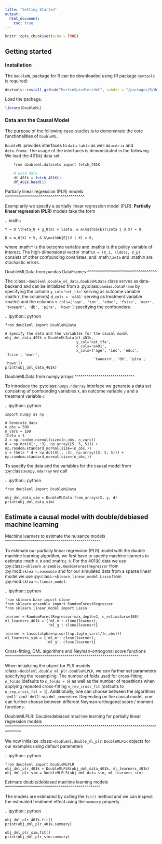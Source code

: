 ```yaml
---
title: "Getting Started"
output: 
  html_document:
    toc: true
---
```


```r
knitr::opts_chunk$set(echo = TRUE)
```


## Getting started


### Installation 

The `DoubleML` package for R can be downloaded using (R package `devtools` is required)

```r
devtools::install_github("MartinSpindler/dml", subdir = "/packages/R/dml")
```

Load the package. 

```r
library(DoubleML)
```


### Data ann the Causal Model 

The purpose of the following case-studies is to demonstrate the core functionalities of `DoubleML`. 

`DoubleML` provides interfaces to `data.table` as well as `matrix` and `data.frame`. The usage of the interfaces is
demonstrated in the following. We load the 401(k) data set.

```r



    from doubleml.datasets import fetch_401K

    # Load data
    df_401k = fetch_401K()
    df_401k.head(5)
```

Partially linear regression (PLR) models
^^^^^^^^^^^^^^^^^^^^^^^^^^^^^^^^^^^^^^^^

Exemplarily we specify a partially linear regression model (PLR). **Partially linear regression (PLR)** models take the
form

.. math::

    Y = D \theta_0 + g_0(X) + \zeta, & &\mathbb{E}(\zeta | D,X) = 0,

    D = m_0(X) + V, & &\mathbb{E}(V | X) = 0,

where :math:`Y` is the outcome variable and :math:`D` is the policy variable of interest.
The high-dimensional vector :math:`X = (X_1, \ldots, X_p)` consists of other confounding covariates,
and :math:`\zeta` and :math:`V` are stochastic errors.

DoubleMLData from pandas DataFrames
^^^^^^^^^^^^^^^^^^^^^^^^^^^^^^^^^^^

The :class:`~doubleml.double_ml_data.DoubleMLData` class serves as data-backend and can be initialized from a :py:class:`pandas.DataFrame` by
specifying the column ``y_col='net_tfa'`` serving as outcome variable :math:`Y`, the column(s) ``d_cols = 'e401'``
serving as treatment variable :math:`D` and the columns ``x_cols=['age', 'inc', 'educ', 'fsize', 'marr', 'twoearn', 'db', 'pira', 'hown']``
specifying the confounders.

.. ipython:: python

    from doubleml import DoubleMLData

    # Specify the data and the variables for the causal model
    obj_dml_data_401k = DoubleMLData(df_401k,
                                     y_col='net_tfa',
                                     d_cols='e401',
                                     x_cols=['age', 'inc', 'educ', 'fsize', 'marr',
                                             'twoearn', 'db', 'pira', 'hown'])
    print(obj_dml_data_401k)


DoubleMLData from numpy arrays
^^^^^^^^^^^^^^^^^^^^^^^^^^^^^^

To introduce the :py:class:`numpy.ndarray` interface we generate a data set consisting of confounding variables ``X``, an outcome
variable ``y`` and a treatment variable ``d``

.. ipython:: python

    import numpy as np

    # Generate data
    n_obs = 500
    n_vars = 100
    theta = 3
    X = np.random.normal(size=(n_obs, n_vars))
    d = np.dot(X[:, :3], np.array([5, 5, 5])) + np.random.standard_normal(size=(n_obs,))
    y = theta * d + np.dot(X[:, :3], np.array([5, 5, 5])) + np.random.standard_normal(size=(n_obs,))

To specify the data and the variables for the causal model from :py:class:`numpy.ndarray` we call

.. ipython:: python

    from doubleml import DoubleMLData

    obj_dml_data_sim = DoubleMLData.from_arrays(X, y, d)
    print(obj_dml_data_sim)

Estimate a causal model with double/debiased machine learning
-------------------------------------------------------------

Machine learners to estimate the nuisance models
^^^^^^^^^^^^^^^^^^^^^^^^^^^^^^^^^^^^^^^^^^^^^^^^

To estimate our partially linear regression (PLR) model with the double machine learning algorithm, we first have to
specify machine learners to estimate :math:`m_0` and :math:`g_0`. For the 401(k) data we use
:py:class:`~sklearn.ensemble.RandomForestRegressor` from :py:mod:`sklearn.ensemble`
and for our simulated data from a sparse linear model we use
:py:class:`~sklearn.linear_model.Lasso` from :py:mod:`sklearn.linear_model`.

.. ipython:: python

    from sklearn.base import clone
    from sklearn.ensemble import RandomForestRegressor
    from sklearn.linear_model import Lasso

    learner = RandomForestRegressor(max_depth=2, n_estimators=100)
    ml_learners_401k = {'ml_m': clone(learner),
                        'ml_g': clone(learner)}

    learner = Lasso(alpha=np.sqrt(np.log(n_vars)/(n_obs)))
    ml_learners_sim = {'ml_m': clone(learner),
                       'ml_g': clone(learner)}

Cross-fitting, DML algorithms and Neyman-orthogonal score functions
^^^^^^^^^^^^^^^^^^^^^^^^^^^^^^^^^^^^^^^^^^^^^^^^^^^^^^^^^^^^^^^^^^^

When initializing the object for PLR models :class:`~doubleml.double_ml_plr.DoubleMLPLR`, we can further set parameters specifying the
resampling: The number of folds used for cross-fitting ``n_folds`` (defaults to ``n_folds = 5``) as well as the number
of repetitions when applying repeated cross-fitting ``n_rep_cross_fit`` (defaults to ``n_rep_cross_fit = 1``).
Additionally, one can choose between the algorithms ``'dml1'`` and  ``'dml2'`` via ``dml_procedure``. Depending on the
causal model, one can further choose between different Neyman-orthogonal score / moment functions.

DoubleMLPLR: Double/debiased machine learning for partially linear regression models
^^^^^^^^^^^^^^^^^^^^^^^^^^^^^^^^^^^^^^^^^^^^^^^^^^^^^^^^^^^^^^^^^^^^^^^^^^^^^^^^^^^^

We now initialize :class:`~doubleml.double_ml_plr.DoubleMLPLR` objects for our examples using default parameters

.. ipython:: python

    from doubleml import DoubleMLPLR
    obj_dml_plr_401k = DoubleMLPLR(obj_dml_data_401k, ml_learners_401k)
    obj_dml_plr_sim = DoubleMLPLR(obj_dml_data_sim, ml_learners_sim)

Estimate double/debiased machine learning models
^^^^^^^^^^^^^^^^^^^^^^^^^^^^^^^^^^^^^^^^^^^^^^^^

The models are estimated by calling the ``fit()`` method and we can inspect the estimated treatment effect using the
``summary`` property.

.. ipython:: python

    obj_dml_plr_401k.fit()
    print(obj_dml_plr_401k.summary)

    obj_dml_plr_sim.fit()
    print(obj_dml_plr_sim.summary)
